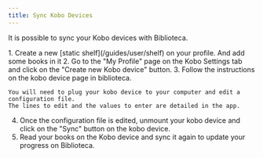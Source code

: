 ```yaml
---
title: Sync Kobo Devices
---
```



It is possible to sync your Kobo devices with Biblioteca.

<Steps>
1. Create a new [static shelf](/guides/user/shelf) on your profile. And add some books in it
2. Go to the "My Profile" page on the Kobo Settings tab and click on the "Create new Kobo device" button.
3. Follow the instructions on the kobo device page in biblioteca.

    You will need to plug your kobo device to your computer and edit a configuration file.
    The lines to edit and the values to enter are detailed in the app.

4. Once the configuration file is edited, unmount your kobo device and click on the "Sync" button on the kobo device.
5. Read your books on the Kobo device and sync it again to update your progress on Biblioteca.
</Steps>



